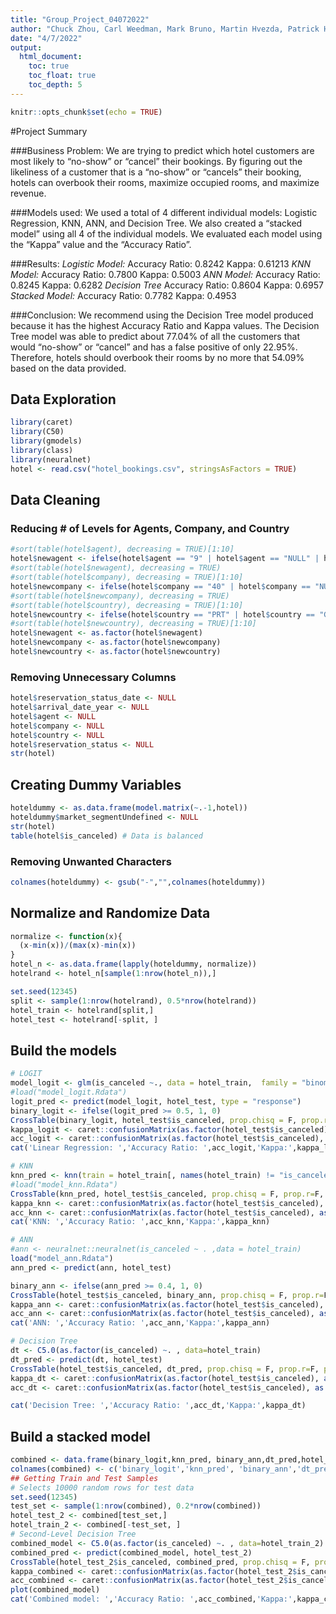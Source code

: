 ---
title: "Group_Project_04072022"
author: "Chuck Zhou, Carl Weedman, Mark Bruno, Martin Hvezda, Patrick Holstad, and Felipe Prata"
date: "4/7/2022"
output: 
  html_document:
    toc: true
    toc_float: true
    toc_depth: 5
---

```{r setup, include=FALSE}
knitr::opts_chunk$set(echo = TRUE)
```

#Project Summary

###Business Problem: We are trying to predict which hotel customers are most likely to "no-show" or "cancel" their bookings. By figuring out the likeliness of a customer that is a "no-show" or "cancels" their booking, hotels can overbook their rooms, maximize occupied rooms, and maximize revenue.

###Models used: We used a total of 4 different individual models: Logistic Regression, KNN, ANN, and Decision Tree. We also created a "stacked model" using all 4 of the individual models. We evaluated each model using the "Kappa" value and the "Accuracy Ratio".

###Results:
*Logistic Model:*
  Accuracy Ratio: 0.8242
  Kappa: 0.61213
*KNN Model:*
  Accuracy Ratio: 0.7800
  Kappa: 0.5003
*ANN Model:*
  Accuracy Ratio: 0.8245
  Kappa: 0.6282
*Decision Tree*
  Accuracy Ratio: 0.8604
  Kappa: 0.6957
*Stacked Model:*
  Accuracy Ratio: 0.7782
  Kappa: 0.4953

###Conclusion:
We recommend using the Decision Tree model produced because it has the highest Accuracy Ratio and Kappa values. The Decision Tree model was able to predict about 77.04% of all the customers that would "no-show" or "cancel" and has a false positive of only 22.95%. Therefore, hotels should overbook their rooms by no more that 54.09% based on the data provided. 

## Data Exploration
```{r warning=FALSE, results=FALSE}
library(caret)
library(C50)
library(gmodels)
library(class)
library(neuralnet)
hotel <- read.csv("hotel_bookings.csv", stringsAsFactors = TRUE)
```
## Data Cleaning
### Reducing # of Levels for Agents, Company, and Country
```{r}
#sort(table(hotel$agent), decreasing = TRUE)[1:10]
hotel$newagent <- ifelse(hotel$agent == "9" | hotel$agent == "NULL" | hotel$agent == "240" | hotel$agent == "1"| hotel$agent == "14" | hotel$agent == "7" | hotel$agent == "6",  hotel$agent, "other")
#sort(table(hotel$newagent), decreasing = TRUE)
#sort(table(hotel$company), decreasing = TRUE)[1:10]
hotel$newcompany <- ifelse(hotel$company == "40" | hotel$company == "NULL" | hotel$company == "223" ,  hotel$company, "other")
#sort(table(hotel$newcompany), decreasing = TRUE)
#sort(table(hotel$country), decreasing = TRUE)[1:10]
hotel$newcountry <- ifelse(hotel$country == "PRT" | hotel$country == "GBR" | hotel$country == "FRA" | hotel$country == "ESP" | hotel$country == "DEU",  hotel$country, "other")
#sort(table(hotel$newcountry), decreasing = TRUE)[1:10]
hotel$newagent <- as.factor(hotel$newagent)
hotel$newcompany <- as.factor(hotel$newcompany)
hotel$newcountry <- as.factor(hotel$newcountry)
```

### Removing Unnecessary Columns
```{r}
hotel$reservation_status_date <- NULL
hotel$arrival_date_year <- NULL
hotel$agent <- NULL
hotel$company <- NULL
hotel$country <- NULL
hotel$reservation_status <- NULL
str(hotel)
```
## Creating Dummy Variables
```{r}
hoteldummy <- as.data.frame(model.matrix(~.-1,hotel))
hoteldummy$market_segmentUndefined <- NULL
str(hotel)
table(hotel$is_canceled) # Data is balanced
```

### Removing Unwanted Characters
```{r}
colnames(hoteldummy) <- gsub("-","",colnames(hoteldummy))
```

## Normalize and Randomize Data
```{r}
normalize <- function(x){
  (x-min(x))/(max(x)-min(x))
}
hotel_n <- as.data.frame(lapply(hoteldummy, normalize))
hotelrand <- hotel_n[sample(1:nrow(hotel_n)),]

set.seed(12345)
split <- sample(1:nrow(hotelrand), 0.5*nrow(hotelrand))
hotel_train <- hotelrand[split,]
hotel_test <- hotelrand[-split, ]
```

## Build the models

```{r cache=TRUE, warning=FALSE}
# LOGIT
model_logit <- glm(is_canceled ~., data = hotel_train,  family = "binomial")
#load("model_logit.Rdata")
logit_pred <- predict(model_logit, hotel_test, type = "response")
binary_logit <- ifelse(logit_pred >= 0.5, 1, 0)
CrossTable(binary_logit, hotel_test$is_canceled, prop.chisq = F, prop.r=F, prop.t = F, dnn=c('Actuals','Prediction'))
kappa_logit <- caret::confusionMatrix(as.factor(hotel_test$is_canceled), as.factor(binary_logit), positive = "1")$overall[2]
acc_logit <- caret::confusionMatrix(as.factor(hotel_test$is_canceled), as.factor(binary_logit), positive = "1")$overall[1]
cat('Linear Regression: ','Accuracy Ratio: ',acc_logit,'Kappa:',kappa_logit)
```


```{r cache=TRUE, warning=FALSE}
# KNN
knn_pred <- knn(train = hotel_train[, names(hotel_train) != "is_canceled"], test = hotel_test[, names(hotel_test) != "is_canceled"], cl = hotel_train$is_canceled, k = 303) 
#load("model_knn.Rdata")
CrossTable(knn_pred, hotel_test$is_canceled, prop.chisq = F, prop.r=F, prop.t = F, dnn=c('Actuals','Prediction'))
kappa_knn <- caret::confusionMatrix(as.factor(hotel_test$is_canceled), as.factor(knn_pred), positive = "1")$overall[2]
acc_knn <- caret::confusionMatrix(as.factor(hotel_test$is_canceled), as.factor(knn_pred), positive = "1")$overall[1]
cat('KNN: ','Accuracy Ratio: ',acc_knn,'Kappa:',kappa_knn)
```

```{r cache=TRUE, warning=FALSE}
# ANN
#ann <- neuralnet::neuralnet(is_canceled ~ . ,data = hotel_train)
load("model_ann.Rdata")
ann_pred <- predict(ann, hotel_test)

binary_ann <- ifelse(ann_pred >= 0.4, 1, 0)
CrossTable(hotel_test$is_canceled, binary_ann, prop.chisq = F, prop.r=F, prop.t = F, dnn=c('Actuals','Prediction'))
kappa_ann <- caret::confusionMatrix(as.factor(hotel_test$is_canceled), as.factor(binary_ann), positive = "1")$overall[2]
acc_ann <- caret::confusionMatrix(as.factor(hotel_test$is_canceled), as.factor(binary_ann), positive = "1")$overall[1]
cat('ANN: ','Accuracy Ratio: ',acc_ann,'Kappa:',kappa_ann)
```

```{r cache=TRUE, warning=FALSE}
# Decision Tree
dt <- C5.0(as.factor(is_canceled) ~. , data=hotel_train)
dt_pred <- predict(dt, hotel_test)
CrossTable(hotel_test$is_canceled, dt_pred, prop.chisq = F, prop.r=F, prop.t = F, dnn=c('Actuals','Prediction'))
kappa_dt <- caret::confusionMatrix(as.factor(hotel_test$is_canceled), as.factor(dt_pred), positive = "1")$overall[2]
acc_dt <- caret::confusionMatrix(as.factor(hotel_test$is_canceled), as.factor(dt_pred), positive = "1")$overall[1]

cat('Decision Tree: ','Accuracy Ratio: ',acc_dt,'Kappa:',kappa_dt)
```
## Build a stacked model


```{r warning= FALSE}
combined <- data.frame(binary_logit,knn_pred, binary_ann,dt_pred,hotel_test$is_canceled)
colnames(combined) <- c('binary_logit','knn_pred', 'binary_ann','dt_pred','is_canceled')
## Getting Train and Test Samples
# Selects 10000 random rows for test data
set.seed(12345)
test_set <- sample(1:nrow(combined), 0.2*nrow(combined))
hotel_test_2 <- combined[test_set,]
hotel_train_2 <- combined[-test_set, ]
# Second-Level Decision Tree
combined_model <- C5.0(as.factor(is_canceled) ~. , data=hotel_train_2)
combined_pred <- predict(combined_model, hotel_test_2)
CrossTable(hotel_test_2$is_canceled, combined_pred, prop.chisq = F, prop.r=F, prop.t = F, dnn=c('Actuals','Prediction'))
kappa_combined <- caret::confusionMatrix(as.factor(hotel_test_2$is_canceled), as.factor(combined_pred), positive = "1")$overall[2]
acc_combined <- caret::confusionMatrix(as.factor(hotel_test_2$is_canceled), as.factor(combined_pred), positive = "1")$overall[1]
plot(combined_model)
cat('Combined model: ','Accuracy Ratio: ',acc_combined,'Kappa:',kappa_combined)
```
